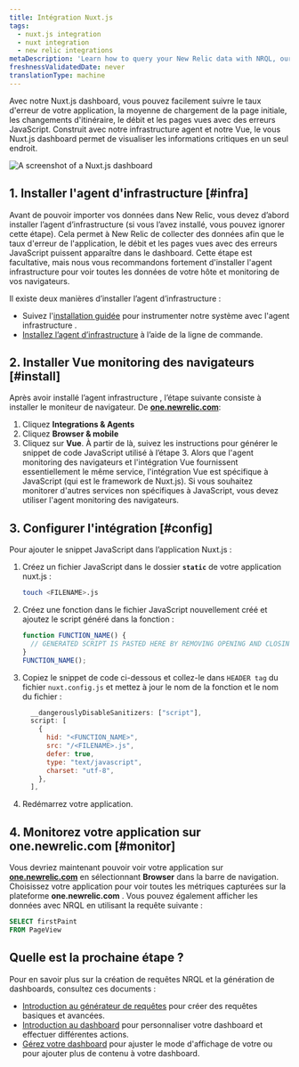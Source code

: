 ```yaml
---
title: Intégration Nuxt.js
tags:
  - nuxt.js integration
  - nuxt integration
  - new relic integrations
metaDescription: 'Learn how to query your New Relic data with NRQL, our SQL-like query language.'
freshnessValidatedDate: never
translationType: machine
---
```


Avec notre Nuxt.js dashboard, vous pouvez facilement suivre le taux d&apos;erreur de votre application, la moyenne de chargement de la page initiale, les changements d&apos;itinéraire, le débit et les pages vues avec des erreurs JavaScript. Construit avec notre infrastructure agent et notre <InlinePopover type="browser" />Vue, le vous Nuxt.js dashboard permet de visualiser les informations critiques en un seul endroit.

<img title="Nuxt.js dashboard" alt="A screenshot of a Nuxt.js dashboard" src="/images/infrastructure_screenshot-crop_nuxtjs-dashboard.webp" />

## 1. Installer l&apos;agent d&apos;infrastructure [#infra]

Avant de pouvoir importer vos données dans New Relic, vous devez d’abord installer l’agent d’infrastructure (si vous l’avez installé, vous pouvez ignorer cette étape). Cela permet à New Relic de collecter des données afin que le taux d&apos;erreur de l&apos;application, le débit et les pages vues avec des erreurs JavaScript puissent apparaître dans le dashboard. Cette étape est facultative, mais nous vous recommandons fortement d&apos;installer l&apos;agent infrastructure pour voir toutes les données de votre hôte et monitoring de vos navigateurs.

Il existe deux manières d’installer l’agent d’infrastructure :

* Suivez l&apos;[installation guidée](https://one.newrelic.com/marketplace?state=607786be-99a9-fa66-4b67-3f7f3b9551d4) pour instrumenter notre système avec l&apos;agent infrastructure .
* [Installez l’agent d’infrastructure](/docs/infrastructure/install-infrastructure-agent/linux-installation/install-infrastructure-monitoring-agent-linux) à l’aide de la ligne de commande.

## 2. Installer Vue monitoring des navigateurs [#install]

Après avoir installé l’agent infrastructure , l’étape suivante consiste à installer le moniteur de navigateur. De <DNT>**[one.newrelic.com](https://one.newrelic.com)**</DNT>:

1. Cliquez <DNT>**Integrations &amp; Agents**</DNT>
2. Cliquez <DNT>**Browser &amp; mobile**</DNT>
3. Cliquez sur <DNT>**Vue**</DNT>. À partir de là, suivez les instructions pour générer le snippet de code JavaScript utilisé à l’étape 3. Alors que l&apos;agent monitoring des navigateurs et l&apos;intégration Vue fournissent essentiellement le même service, l&apos;intégration Vue est spécifique à JavaScript (qui est le framework de Nuxt.js). Si vous souhaitez monitorer d&apos;autres services non spécifiques à JavaScript, vous devez utiliser l&apos;agent monitoring des navigateurs.

## 3. Configurer l&apos;intégration [#config]

Pour ajouter le snippet JavaScript dans l’application Nuxt.js :

1. Créez un fichier JavaScript dans le dossier <DNT>**`static`**</DNT> de votre application nuxt.js :
   ```bash
   touch <FILENAME>.js
   ```
2. Créez une fonction dans le fichier JavaScript nouvellement créé et ajoutez le script généré dans la fonction :
   ```js
   function FUNCTION_NAME() {
     // GENERATED SCRIPT IS PASTED HERE BY REMOVING OPENING AND CLOSING <script> TAGS>
   }
   FUNCTION_NAME();
   ```
3. Copiez le snippet de code ci-dessous et collez-le dans `HEADER tag` du fichier `nuxt.config.js` et mettez à jour le nom de la fonction et le nom du fichier :
   ```js
     __dangerouslyDisableSanitizers: ["script"],
     script: [
       {
         hid: "<FUNCTION_NAME>",
         src: "/<FILENAME>.js",
         defer: true,
         type: "text/javascript",
         charset: "utf-8",
       },
     ],
   ```
4. Redémarrez votre application.

## 4. Monitorez votre application sur one.newrelic.com [#monitor]

Vous devriez maintenant pouvoir voir votre application sur <DNT>**[one.newrelic.com](https://one.newrelic.com)**</DNT> en sélectionnant <DNT>**Browser**</DNT> dans la barre de navigation. Choisissez votre application pour voir toutes les métriques capturées sur la plateforme <DNT>**one.newrelic.com**</DNT> . Vous pouvez également afficher les données avec NRQL en utilisant la requête suivante :

```sql
SELECT firstPaint 
FROM PageView
```

## Quelle est la prochaine étape ?

Pour en savoir plus sur la création de requêtes NRQL et la génération de dashboards, consultez ces documents :

* [Introduction au générateur de requêtes](/docs/query-your-data/explore-query-data/query-builder/introduction-query-builder) pour créer des requêtes basiques et avancées.
* [Introduction au dashboard](/docs/query-your-data/explore-query-data/dashboards/introduction-dashboards) pour personnaliser votre dashboard et effectuer différentes actions.
* [Gérez votre dashboard](/docs/query-your-data/explore-query-data/dashboards/manage-your-dashboard) pour ajuster le mode d&apos;affichage de votre <InlinePopover type="dashboards" />ou pour ajouter plus de contenu à votre dashboard.